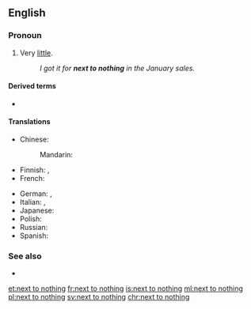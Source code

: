 ==English==

===Pronoun===
{{en-pron|head=[[next to]] [[nothing]]}}

# {{lb|en|idiomatic}} Very [[little#Determiner|little]].
#: ''I got it for '''next to nothing''' in the January sales.''

====Derived terms====
* {{l|en|next-to-nothingness}}

====Translations====
{{trans-top|very little}}
* Chinese:
*: Mandarin: {{t+|cmn|微乎其微|tr=wēihūqíwēi|sc=Hani}}
* Finnish: {{t|fi|[[melkein]] [[ilmaiseksi]]}} {{qualifier|of money, "almost free"}}, {{t|fi|yhtä tyhjän kanssa}}
* French: {{t+|fr|trois fois rien}}
{{trans-mid}}
* German: {{t|de|so gut wie nichts}}, {{t|de|fast nichts}}
* Italian: {{t|it|quasi niente}}, {{t|it|una miseria}}
* Japanese: {{t|ja|ほとんど何もない|tr=ほとんどなにもない, hotondo nani mo nai|sc=Jpan}}
* Polish: {{t|pl|prawie nic}}
* Russian: {{t|ru|почти́ ничего́|tr=počtí ničevó}}
* Spanish: {{t|es|casi nada}}
{{trans-bottom}}

===See also===
* {{l|en|for a song}}

[[et:next to nothing]]
[[fr:next to nothing]]
[[is:next to nothing]]
[[ml:next to nothing]]
[[pl:next to nothing]]
[[sv:next to nothing]]
[[chr:next to nothing]]